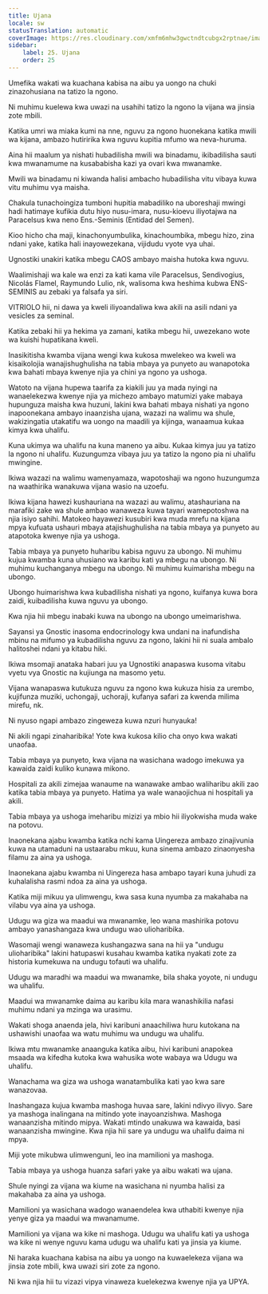 ```yaml
---
title: Ujana
locale: sw
statusTranslation: automatic
coverImage: https://res.cloudinary.com/xmfm6mhw3gwctndtcubgx2rptnae/image/upload/v1740337243/small_cover_educacion_fundamental_a051170f1c.webp
sidebar:
    label: 25. Ujana
    order: 25
---
```

Umefika wakati wa kuachana kabisa na aibu ya uongo na chuki zinazohusiana na tatizo la ngono.

Ni muhimu kuelewa kwa uwazi na usahihi tatizo la ngono la vijana wa jinsia zote mbili.

Katika umri wa miaka kumi na nne, nguvu za ngono huonekana katika mwili wa kijana, ambazo hutiririka kwa nguvu kupitia mfumo wa neva-huruma.

Aina hii maalum ya nishati hubadilisha mwili wa binadamu, ikibadilisha sauti kwa mwanamume na kusababisha kazi ya ovari kwa mwanamke.

Mwili wa binadamu ni kiwanda halisi ambacho hubadilisha vitu vibaya kuwa vitu muhimu vya maisha.

Chakula tunachoingiza tumboni hupitia mabadiliko na uboreshaji mwingi hadi hatimaye kufikia dutu hiyo nusu-imara, nusu-kioevu iliyotajwa na Paracelsus kwa neno Ens.-Seminis (Entidad del Semen).

Kioo hicho cha maji, kinachonyumbulika, kinachoumbika, mbegu hizo, zina ndani yake, katika hali inayowezekana, vijidudu vyote vya uhai.

Ugnostiki unakiri katika mbegu CAOS ambayo maisha hutoka kwa nguvu.

Waalimishaji wa kale wa enzi za kati kama vile Paracelsus, Sendivogius, Nicolás Flamel, Raymundo Lulio, nk, walisoma kwa heshima kubwa ENS-SEMINIS au zebaki ya falsafa ya siri.

VITRIOLO hii, ni dawa ya kweli iliyoandaliwa kwa akili na asili ndani ya vesicles za seminal.

Katika zebaki hii ya hekima ya zamani, katika mbegu hii, uwezekano wote wa kuishi hupatikana kweli.

Inasikitisha kwamba vijana wengi kwa kukosa mwelekeo wa kweli wa kisaikolojia wanajishughulisha na tabia mbaya ya punyeto au wanapotoka kwa bahati mbaya kwenye njia ya chini ya ngono ya ushoga.

Watoto na vijana hupewa taarifa za kiakili juu ya mada nyingi na wanaelekezwa kwenye njia ya michezo ambayo matumizi yake mabaya hupunguza maisha kwa huzuni, lakini kwa bahati mbaya nishati ya ngono inapoonekana ambayo inaanzisha ujana, wazazi na walimu wa shule, wakizingatia utakatifu wa uongo na maadili ya kijinga, wanaamua kukaa kimya kwa uhalifu.

Kuna ukimya wa uhalifu na kuna maneno ya aibu. Kukaa kimya juu ya tatizo la ngono ni uhalifu. Kuzungumza vibaya juu ya tatizo la ngono pia ni uhalifu mwingine.

Ikiwa wazazi na walimu wamenyamaza, wapotoshaji wa ngono huzungumza na waathirika wanakuwa vijana wasio na uzoefu.

Ikiwa kijana hawezi kushauriana na wazazi au walimu, atashauriana na marafiki zake wa shule ambao wanaweza kuwa tayari wamepotoshwa na njia isiyo sahihi. Matokeo hayawezi kusubiri kwa muda mrefu na kijana mpya kufuata ushauri mbaya atajishughulisha na tabia mbaya ya punyeto au atapotoka kwenye njia ya ushoga.

Tabia mbaya ya punyeto huharibu kabisa nguvu za ubongo. Ni muhimu kujua kwamba kuna uhusiano wa karibu kati ya mbegu na ubongo. Ni muhimu kuchanganya mbegu na ubongo. Ni muhimu kuimarisha mbegu na ubongo.

Ubongo huimarishwa kwa kubadilisha nishati ya ngono, kuifanya kuwa bora zaidi, kuibadilisha kuwa nguvu ya ubongo.

Kwa njia hii mbegu inabaki kuwa na ubongo na ubongo umeimarishwa.

Sayansi ya Gnostic inasoma endocrinology kwa undani na inafundisha mbinu na mifumo ya kubadilisha nguvu za ngono, lakini hii ni suala ambalo halitoshei ndani ya kitabu hiki.

Ikiwa msomaji anataka habari juu ya Ugnostiki anapaswa kusoma vitabu vyetu vya Gnostic na kujiunga na masomo yetu.

Vijana wanapaswa kutukuza nguvu za ngono kwa kukuza hisia za urembo, kujifunza muziki, uchongaji, uchoraji, kufanya safari za kwenda milima mirefu, nk.

Ni nyuso ngapi ambazo zingeweza kuwa nzuri hunyauka!

Ni akili ngapi zinaharibika! Yote kwa kukosa kilio cha onyo kwa wakati unaofaa.

Tabia mbaya ya punyeto, kwa vijana na wasichana wadogo imekuwa ya kawaida zaidi kuliko kunawa mikono.

Hospitali za akili zimejaa wanaume na wanawake ambao waliharibu akili zao katika tabia mbaya ya punyeto. Hatima ya wale wanaojichua ni hospitali ya akili.

Tabia mbaya ya ushoga imeharibu mizizi ya mbio hii iliyokwisha muda wake na potovu.

Inaonekana ajabu kwamba katika nchi kama Uingereza ambazo zinajivunia kuwa na utamaduni na ustaarabu mkuu, kuna sinema ambazo zinaonyesha filamu za aina ya ushoga.

Inaonekana ajabu kwamba ni Uingereza hasa ambapo tayari kuna juhudi za kuhalalisha rasmi ndoa za aina ya ushoga.

Katika miji mikuu ya ulimwengu, kwa sasa kuna nyumba za makahaba na vilabu vya aina ya ushoga.

Udugu wa giza wa maadui wa mwanamke, leo wana mashirika potovu ambayo yanashangaza kwa undugu wao ulioharibika.

Wasomaji wengi wanaweza kushangazwa sana na hii ya "undugu ulioharibika" lakini hatupaswi kusahau kwamba katika nyakati zote za historia kumekuwa na undugu tofauti wa uhalifu.

Udugu wa maradhi wa maadui wa mwanamke, bila shaka yoyote, ni undugu wa uhalifu.

Maadui wa mwanamke daima au karibu kila mara wanashikilia nafasi muhimu ndani ya mzinga wa urasimu.

Wakati shoga anaenda jela, hivi karibuni anaachiliwa huru kutokana na ushawishi unaofaa wa watu muhimu wa undugu wa uhalifu.

Ikiwa mtu mwanamke anaanguka katika aibu, hivi karibuni anapokea msaada wa kifedha kutoka kwa wahusika wote wabaya wa Udugu wa uhalifu.

Wanachama wa giza wa ushoga wanatambulika kati yao kwa sare wanazovaa.

Inashangaza kujua kwamba mashoga huvaa sare, lakini ndivyo ilivyo. Sare ya mashoga inalingana na mitindo yote inayoanzishwa. Mashoga wanaanzisha mitindo mipya. Wakati mtindo unakuwa wa kawaida, basi wanaanzisha mwingine. Kwa njia hii sare ya undugu wa uhalifu daima ni mpya.

Miji yote mikubwa ulimwenguni, leo ina mamilioni ya mashoga.

Tabia mbaya ya ushoga huanza safari yake ya aibu wakati wa ujana.

Shule nyingi za vijana wa kiume na wasichana ni nyumba halisi za makahaba za aina ya ushoga.

Mamilioni ya wasichana wadogo wanaendelea kwa uthabiti kwenye njia yenye giza ya maadui wa mwanamume.

Mamilioni ya vijana wa kike ni mashoga. Udugu wa uhalifu kati ya ushoga wa kike ni wenye nguvu kama udugu wa uhalifu kati ya jinsia ya kiume.

Ni haraka kuachana kabisa na aibu ya uongo na kuwaelekeza vijana wa jinsia zote mbili, kwa uwazi siri zote za ngono.

Ni kwa njia hii tu vizazi vipya vinaweza kuelekezwa kwenye njia ya UPYA.

